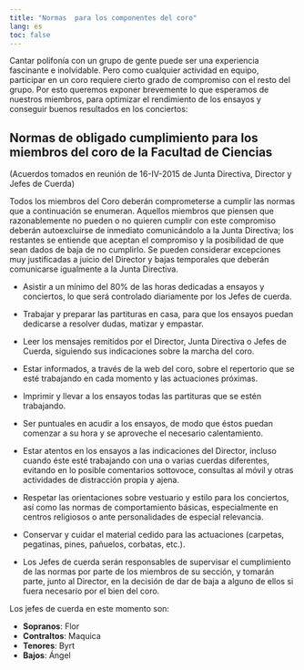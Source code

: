```yaml
---
title: "Normas  para los componentes del coro"
lang: es
toc: false
---
```


Cantar polifonía con un grupo de gente puede ser una experiencia fascinante e inolvidable. Pero como cualquier actividad en equipo, participar en un coro requiere cierto grado de compromiso con el resto del grupo. Por esto queremos exponer brevemente lo que esperamos de nuestros miembros, para optimizar el rendimiento de los ensayos y conseguir buenos resultados en los conciertos:

## Normas de obligado cumplimiento para los miembros del coro de la Facultad de Ciencias

(Acuerdos tomados en reunión de 16-IV-2015 de Junta Directiva, Director y Jefes de Cuerda)

Todos los miembros del Coro deberán comprometerse a cumplir las normas que a continuación se enumeran. Aquellos miembros que piensen que razonablemente no pueden o no quieren cumplir con este compromiso deberán autoexcluirse de inmediato comunicándolo a la Junta Directiva; los restantes se entiende que aceptan el compromiso y la posibilidad de que sean dados de baja de no cumplirlo. Se pueden considerar excepciones muy justificadas a juicio del Director y bajas temporales que deberán comunicarse igualmente a la Junta Directiva.

- Asistir a un mínimo del 80% de las horas dedicadas a ensayos y conciertos, lo que será controlado diariamente por los Jefes de cuerda.
 
- Trabajar y preparar las partituras en casa, para que los ensayos puedan dedicarse a resolver dudas, matizar y empastar.
 
- Leer los mensajes remitidos por el Director, Junta Directiva o Jefes de Cuerda, siguiendo sus indicaciones sobre la marcha del coro.
 
- Estar informados, a través de la web del coro, sobre el repertorio que se esté trabajando en cada momento y las actuaciones próximas.
 
- Imprimir y llevar a los ensayos todas las partituras que se estén trabajando.
  
- Ser puntuales en acudir a los ensayos, de modo que éstos puedan comenzar a su hora y se aproveche el necesario calentamiento.
 
- Estar atentos en los ensayos a las indicaciones del Director, incluso cuando éste esté trabajando con una o varias cuerdas diferentes, evitando en lo posible comentarios sottovoce, consultas al móvil y otras actividades de distracción propia y ajena. 
  
- Respetar las orientaciones sobre vestuario y estilo para los conciertos, así como las normas de comportamiento básicas, especialmente en centros religiosos o ante personalidades de especial relevancia. 
 
- Conservar y cuidar el material cedido para las actuaciones (carpetas, pegatinas, pines, pañuelos, corbatas, etc.).

- Los Jefes de cuerda serán responsables de supervisar el cumplimiento de las normas por parte de los miembros de su sección, y tomarán parte, junto al Director, en la decisión de dar de baja a alguno de ellos si fuera necesario por el bien del coro.

Los jefes de cuerda en este momento son:

- **Sopranos**: Flor
- **Contraltos**: Maquica
- **Tenores**: Byrt
- **Bajos**: Ángel 
